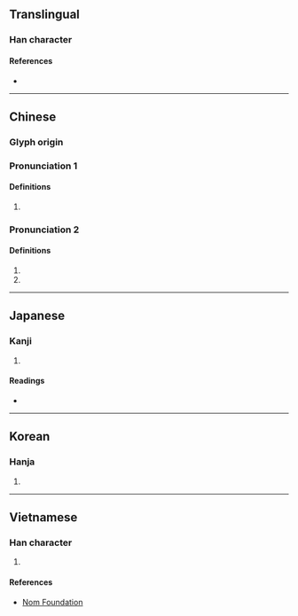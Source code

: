 {{character info}}
==Translingual==

===Han character===
{{Han char|rn=32|rad=土|as=05|sn=8|four=41120|canj=GMNR|ids=⿰土可}}

====References====
* {{Han ref|kx=0226.380|dkj=04994|dj=0462.160|hdz=10429.160|uh=5777|ud=22391|bh=A956|bd=43350}}

----

==Chinese==
{{zh-forms}}

===Glyph origin===
{{Han etym}}

===Pronunciation 1===
{{zh-pron
|m=kě
|c=ho2
|mn=qz:khóⁿ/xm,zz:khó/tw:khia̍t
|mn_note=khia̍t - 碣 is used in the Mainland
|mn-t=ko1
|mc=y
|oc=y
|cat=a
}}

====Definitions====
{{zh-hanzi}}

# {{zh-only|坎坷}}

===Pronunciation 2===
{{zh-pron
|m=kē
|c=ho1
|cat=n,pn
}}

====Definitions====
{{zh-hanzi}}

# {{zh-used in|坷垃}}
# {{n-g|A placename in ancient China.}}

----

==Japanese==

===Kanji===
{{ja-kanji|grade=|rs=土05}}

# {{rfdef|ja|sort=土05}}

====Readings====
* {{ja-readings|on=か|kun=}}

----

==Korean==

===Hanja===
{{ko-hanja|hangeul=가|rv=ga|mr=ka}}

# {{rfdef|ko|sort=土05}}

----

==Vietnamese==

===Han character===
{{vi-readings|reading=kha, khá, khú|rs=土05}}

# {{rfdef|vi|sort=土05}}

====References====
* [http://nomfoundation.org/common/nom_details.php?codepoint=5777 Nom Foundation]